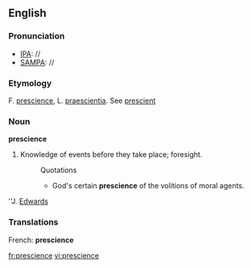 ==English==

===Pronunciation===
*[[IPA]]: //
*[[SAMPA]]: //
===Etymology===
F. [[prescience]], L. [[praescientia]]. See [[prescient]]

===Noun===
'''prescience'''

#Knowledge of events before they take place; foresight.
#:Quotations
#:*God's certain '''prescience''' of the volitions of moral agents.
''J. [[Edwards]]
===Translations===
French: '''prescience'''

[[fr:prescience]]
[[vi:prescience]]